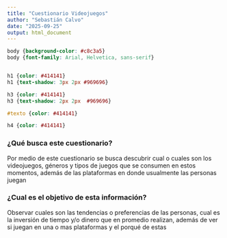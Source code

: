 ```yaml
---
title: "Cuestionario Videojuegos"
author: "Sebastián Calvo"
date: "2025-09-25"
output: html_document
---
```

```css
body {background-color: #c8c3a5}
body {font-family: Arial, Helvetica, sans-serif}


h1 {color: #414141}
h1 {text-shadow: 3px 2px #969696}

h3 {color: #414141}
h3 {text-shadow: 2px 2px  #969696}

#texto {color: #414141}

h4 {color: #414141}
```
### ¿Qué busca este cuestionario? {#texto}
Por medio de este cuestionario se busca descubrir cual o cuales son los videojuegos, géneros y tipos de juegos que 
se consumen en estos momentos, además de las plataformas en donde usualmente las personas juegan

### ¿Cual es el objetivo de esta información? {#texto}
Observar cuales son las tendencias o preferencias de las personas, cual es la inversión de tiempo y/o dinero que en promedio realizan, además de ver si juegan en una o mas plataformas y el porqué de estas

